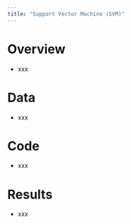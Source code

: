 ```yaml
---
title: "Support Vector Machine (SVM)"
---
```


# Overview

- xxx

# Data

- xxx

# Code

- xxx

# Results

- xxx